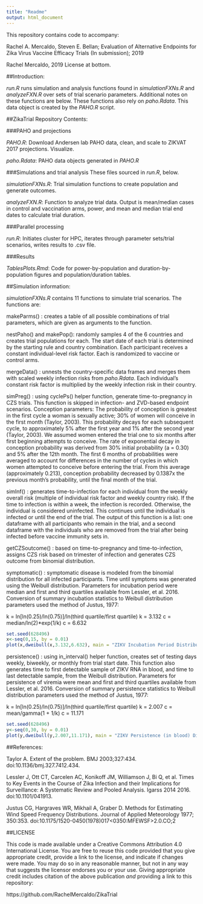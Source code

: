 ```yaml
---
title: "Readme"
output: html_document
---
```


This repository contains code to accompany:

Rachel A. Mercaldo, Steven E. Bellan; Evaluation of Alternative Endpoints for Zika Virus Vaccine Efficacy Trials (In submission); 2019

Rachel Mercaldo, 2019
License at bottom.


##Introduction:

*run.R* runs simulation and analysis functions found in *simulationFXNs.R* and *analyzeFXN.R* over sets of trial scenario parameters. Additional notes on these functions are below. These functions also rely on *paho.Rdata*. This data object is created by the *PAHO.R* script.


##ZikaTrial Repository Contents:


###PAHO and projections

*PAHO.R*:  Download Andersen lab PAHO data, clean, and scale to ZIKVAT 2017 projections. Visualize.

*paho.Rdata*:  PAHO data objects generated in *PAHO.R*


###Simulations and trial analysis
These files sourced in *run.R*, below.

*simulationFXNs.R*:  Trial simulation functions to create population and generate outcomes. 

*analyzeFXN.R*:  Function to analyze trial data. Output is mean/median cases in control and vaccination arms, power, and mean and median trial end dates to calculate trial duration.


###Parallel processing 

*run.R*:  Initiates cluster for HPC, iterates through parameter sets/trial scenarios, writes results to .csv file. 


###Results

*TablesPlots.Rmd*:  Code for power-by-population and duration-by-population figures and population/duration tables.


##Simulation information:

*simulationFXNs.R* contains 11 functions to simulate trial scenarios. The functions are:

makeParms() :  creates a table of all possible combinations of trial parameters, which are given as arguments to the function.

nestPaho() and makePop(): randomly samples 4 of the 6 countries and creates trial populations for each. The start date of each trial is determined by the starting rule and country combination. Each participant receives a constant individual-level risk factor. Each is randomized to vaccine or control arms. 

mergeData() : unnests the country-specific data frames and merges them with scaled weekly infection risks from *paho.Rdata*. Each individual's constant risk factor is multiplied by the weekly infection risk in their country. 

simPreg() : using cyclePs() helper function, generate time-to-pregnancy in CZS trials. This function is skipped in infection- and ZVD-based endpoint scenarios. 
Conception parameters: The probability of conception is greatest in the first cycle a woman is sexually active; 30% of women will conceive in the first month (Taylor, 2003). This probability decays for each subsequent cycle, to approximately 5% after the first year and 1% after the second year (Taylor, 2003). We assumed women entered the trial one to six months after first beginning attempts to conceive.
The rate of exponential decay in conception probability was derived from 30% initial probability (a = 0.30) and 5% after the 12th month.
The first 6 months of probabilities were averaged to account for differences in the number of cycles in which women attempted to conceive before entering the trial. From this average (approximately 0.213), conception probability decreased by 0.1387x the previous month's probability, until the final month of the trial.


simInf() : generates time-to-infection for each individual from the weekly overall risk (multiple of individual risk factor and weekly country risk). If the time to infection is within a week, the infection is recorded. Otherwise, the individual is considered uninfected. This continues until the individual is infected or until the end of the trial. The output of this function is a list: one dataframe with all participants who remain in the trial, and a second dataframe with the individuals who are removed from the trial after being infected before vaccine immunity sets in.

getCZSoutcome() : based on time-to-pregnancy and time-to-infection, assigns CZS risk based on trimester of infection and generates CZS outcome from binomial distribution.

symptomatic() : symptomatic disease is modeled from the binomial distribution for all infected participants. Time until symptoms was generated using the Weibull distribution. Parameters for incubation period were median and first and third quartiles available from Lessler, et al. 2016. Conversion of summary incubation statistics to Weibull distribution parameters used the method of Justus, 1977: 

k = ln[ln(0.25)/ln(0.75)]/ln(third quartile/first quartile) 
k = 3.132
c = median/ln(2)*exp(1/k)
c = 6.632

```r
set.seed(628496)
x<-seq(0,15, by = 0.01)
plot(x,dweibull(x,3.132,6.632), main = "ZIKV Incubation Period Distribution", xlab = "Days", ylab = "Density")
```

persistence() : using in_interval() helper function, creates set of testing days weekly, biweekly, or monthly from trial start date. This function also generates time to first detectable sample of ZIKV RNA in blood, and time to last detectable sample, from the Weibull distribution. Parameters for persistence of viremia were mean and first and third quartiles available from Lessler, et al. 2016. Conversion of summary persistence statistics to Weibull distribution parameters used the method of Justus, 1977:

k = ln[ln(0.25)/ln(0.75)]/ln(third quartile/first quartile) 
k = 2.007
c = mean/gamma(1 + 1/k)
c = 11.171

```r
set.seed(628496)
y<-seq(0,30, by = 0.01)
plot(y,dweibull(y,2.007,11.171), main = "ZIKV Persistence (in blood) Distribution", xlab = "Days", ylab = "Density")
```
##References:

Taylor A. Extent of the problem. BMJ 2003;327:434. doi:10.1136/bmj.327.7412.434.

Lessler J, Ott CT, Carcelen AC, Konikoff JM, Williamson J, Bi Q, et al. Times to Key Events in the Course of Zika Infection and their Implications for Surveillance: A Systematic Review and Pooled Analysis. Igarss 2014 2016. doi:10.1101/041913.

Justus CG, Hargraves WR, Mikhail A, Graber D. Methods for Estimating Wind Speed Frequency Distributions. Journal of Applied Meteorology 1977; 350:353.
doi:10.1175/1520-0450(1978)017<0350:MFEWSF>2.0.CO;2


##LICENSE

This code is made available under a Creative Commons Attribution 4.0 International License. You are free to reuse this code provided that you give appropriate credit, provide a link to the license, and indicate if changes were made. You may do so in any reasonable manner, but not in any way that suggests the licensor endorses you or your use. Giving appropriate credit includes citation of the above publication *and* providing a link to this repository:

https://github.com/RachelMercaldo/ZikaTrial

